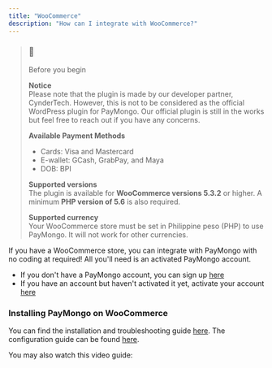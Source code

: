 ```yaml
---
title: "WooCommerce"
description: "How can I integrate with WooCommerce?"
---
```


> ### 🚧
> 
> Before you begin
> 
> **Notice**  
> Please note that the plugin is made by our developer partner, CynderTech. However, this is not to be considered as the official WordPress plugin for PayMongo. Our official plugin is still in the works but feel free to reach out if you have any concerns.
> 
> **Available Payment Methods**
> 
> * Cards: Visa and Mastercard
> * E-wallet: GCash, GrabPay, and Maya
> * DOB: BPI
> 
> **Supported versions**  
> The plugin is available for **WooCommerce versions 5.3.2** or higher. A minimum **PHP version of 5.6** is also required.
> 
> **Supported currency**  
> Your WooCommerce store must be set in Philippine peso (PHP) to use PayMongo. It will not work for other currencies.

If you have a WooCommerce store, you can integrate with PayMongo with no coding at required! All you'll need is an activated PayMongo account.

* If you don't have a PayMongo account, you can sign up [here](https://dashboard.paymongo.com/signup)
* If you have an account but haven't activated it yet, activate your account [here](https://dashboard.paymongo.com/activate)

### Installing PayMongo on WooCommerce

You can find the installation and troubleshooting guide [here](https://wordpress.org/plugins/wc-paymongo-payment-gateway/). The configuration guide can be found [here](https://cynder.atlassian.net/servicedesk/customer/portal/1/topic/ed3737d2-4736-4333-81dd-4062732dd243).

You may also watch this video guide: